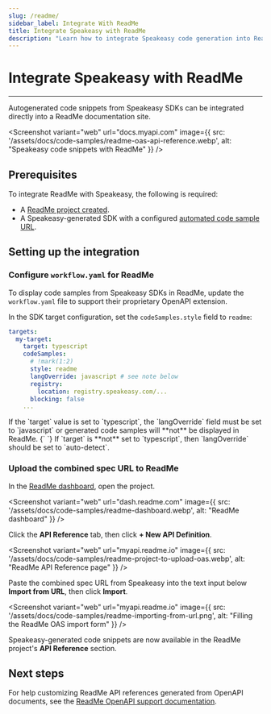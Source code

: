 ```yaml
---
slug: /readme/
sidebar_label: Integrate With ReadMe
title: Integrate Speakeasy with ReadMe
description: "Learn how to integrate Speakeasy code generation into ReadMe docs."
---
```



# Integrate Speakeasy with ReadMe

---

Autogenerated code snippets from Speakeasy SDKs can be integrated directly into a ReadMe documentation site.

<Screenshot 
  variant="web"
  url="docs.myapi.com" 
  image={{
    src: '/assets/docs/code-samples/readme-oas-api-reference.webp',
    alt: "Speakeasy code snippets with ReadMe"
  }}
/>

## Prerequisites

To integrate ReadMe with Speakeasy, the following is required:

- A [ReadMe project created](https://docs.readme.com/main/docs/quickstart-guide#step-1-creating-your-project).
- A Speakeasy-generated SDK with a configured [automated code sample URL](/docs/code-samples/automated-code-sample-urls).

## Setting up the integration

### Configure `workflow.yaml` for ReadMe

To display code samples from Speakeasy SDKs in ReadMe, update the `workflow.yaml` file to support their proprietary OpenAPI extension.

In the SDK target configuration, set the `codeSamples.style` field to `readme`:

```yaml /.speakeasy/workflow.yaml
targets:
  my-target:
    target: typescript
    codeSamples:
      # !mark(1:2)
      style: readme
      langOverride: javascript # see note below
      registry:
        location: registry.speakeasy.com/...
      blocking: false
    ...
```

<Callout title="Note for TypeScript">
  If the `target` value is set to `typescript`, the `langOverride` field must be
  set to `javascript` or generated code samples will **not** be displayed in
  ReadMe.
  {` `}
  If `target` is **not** set to `typescript`, then `langOverride` should be set to
  `auto-detect`.
</Callout>

<GetPublicUrlSnippet />

### Upload the combined spec URL to ReadMe

In the [ReadMe dashboard](https://dash.readme.com), open the project.

<Screenshot 
  variant="web"
  url="dash.readme.com" 
  image={{
    src: '/assets/docs/code-samples/readme-dashboard.webp',
    alt: "ReadMe dashboard"
  }}
/>

Click the **API Reference** tab, then click **&plus; New API Definition**.

<Screenshot 
  variant="web"
  url="myapi.readme.io" 
  image={{
    src: '/assets/docs/code-samples/readme-project-to-upload-oas.webp',
    alt: "ReadMe API Reference page"
  }}
/>

Paste the combined spec URL from Speakeasy into the text input below **Import from URL**, then click **Import**.

<Screenshot 
  variant="web"
  url="myapi.readme.io" 
  image={{
    src: '/assets/docs/code-samples/readme-importing-from-url.png',
    alt: "Filling the ReadMe OAS import form"
  }}
/>

Speakeasy-generated code snippets are now available in the ReadMe project's **API Reference** section.

## Next steps

For help customizing ReadMe API references generated from OpenAPI documents, see the [ReadMe OpenAPI support documentation](https://docs.readme.com/main/docs/openapi).
